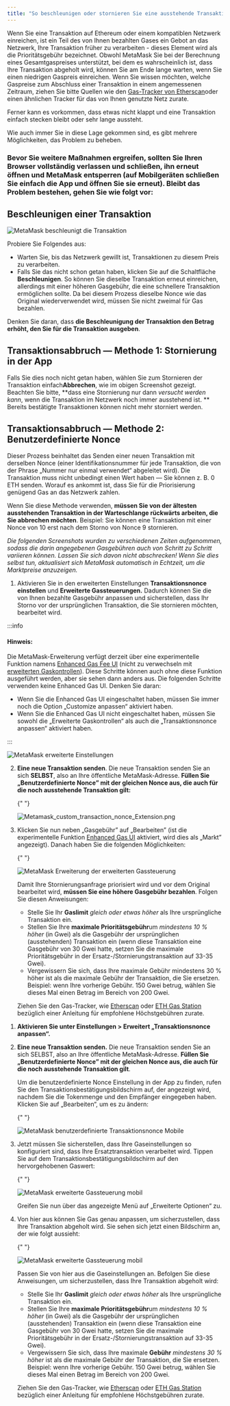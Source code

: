 ```yaml
---
title: "So beschleunigen oder stornieren Sie eine ausstehende Transaktion"
---
```



Wenn Sie eine Transaktion auf Ethereum oder einem kompatiblen Netzwerk einreichen, ist ein Teil des von Ihnen bezahlten Gases ein Gebot an das Netzwerk, Ihre Transaktion früher zu verarbeiten - dieses Element wird als die Prioritätsgebühr bezeichnet. Obwohl MetaMask Sie bei der Berechnung eines Gesamtgaspreises unterstützt, bei dem es wahrscheinlich ist, dass Ihre Transaktion abgeholt wird, können Sie am Ende lange warten, wenn Sie einen niedrigen Gaspreis einreichen. Wenn Sie wissen möchten, welche Gaspreise zum Abschluss einer Transaktion in einem angemessenen Zeitraum, ziehen Sie bitte Quellen wie den [Gas-Tracker von Etherscan](https://etherscan.io/gastracker)oder einen ähnlichen Tracker für das von Ihnen genutzte Netz zurate.

Ferner kann es vorkommen, dass etwas nicht klappt und eine Transaktion einfach stecken bleibt oder sehr lange aussteht.

Wie auch immer Sie in diese Lage gekommen sind, es gibt mehrere Möglichkeiten, das Problem zu beheben.

### Bevor Sie weitere Maßnahmen ergreifen, sollten Sie Ihren Browser vollständig verlassen und schließen, ihn erneut öffnen und MetaMask entsperren (auf Mobilgeräten schließen Sie einfach die App und öffnen Sie sie erneut). Bleibt das Problem bestehen, gehen Sie wie folgt vor:

## **Beschleunigen einer Transaktion**

<div class="center-container">
  <div class="img-medium">
    <img
      src={
        require("../../../../../../img/i18n/legacy/MetaMask_speed_up_transaction.png")
          .default
      }
      alt="MetaMask beschleunigt die Transaktion"
    />
  </div>
</div>

Probiere Sie Folgendes aus:

- Warten Sie, bis das Netzwerk gewillt ist, Transaktionen zu diesem Preis zu verarbeiten.
- Falls Sie das nicht schon getan haben, klicken Sie auf die Schaltfläche **Beschleunigen**. So können Sie dieselbe Transaktion erneut einreichen, allerdings mit einer höheren Gasgebühr, die eine schnellere Transaktion ermöglichen sollte. Da bei diesem Prozess dieselbe Nonce wie das Original wiederverwendet wird, müssen Sie nicht zweimal für Gas bezahlen.

Denken Sie daran, dass **die Beschleunigung der Transaktion den Betrag erhöht, den Sie für die Transaktion ausgeben**.

## **Transaktionsabbruch — Methode 1: Stornierung in der App**

Falls Sie dies noch nicht getan haben, wählen Sie zum Stornieren der Transaktion einfach**Abbrechen**, wie im obigen Screenshot gezeigt. Beachten Sie bitte, **dass eine Stornierung nur dann _versucht werden kann_, wenn die Transaktion im Netzwerk noch immer ausstehend ist. ** Bereits bestätigte Transaktionen können nicht mehr storniert werden.

## **Transaktionsabbruch — Methode 2: Benutzerdefinierte Nonce**

Dieser Prozess beinhaltet das Senden einer neuen Transaktion mit derselben Nonce (einer Identifikationsnummer für jede Transaktion, die von der Phrase „Nummer nur einmal verwendet“ abgeleitet wird). Die Transaktion muss nicht unbedingt einen Wert haben — Sie können z. B. 0 ETH senden. Worauf es ankommt ist, dass Sie für die Priorisierung genügend Gas an das Netzwerk zahlen.

Wenn Sie diese Methode verwenden, **müssen Sie von der ältesten ausstehenden Transaktion in der Warteschlange rückwärts arbeiten, die Sie abbrechen möchten**. Beispiel: Sie können eine Transaktion mit einer Nonce von 10 erst nach dem Storno von Nonce 9 stornieren.

_Die folgenden Screenshots wurden zu verschiedenen Zeiten aufgenommen, sodass die darin angegebenen Gasgebühren auch von Schritt zu Schritt variieren können. Lassen Sie sich davon nicht abschrecken! Wenn Sie dies selbst tun, aktualisiert sich MetaMask automatisch in Echtzeit, um die Marktpreise anzuzeigen._

<Tabs>

<TabItem value="Erweiterung" label="Erweiterung">

1. Aktivieren Sie in den erweiterten Einstellungen **Transaktionsnonce einstellen** und **Erweiterte Gassteuerungen.** Dadurch können Sie die von Ihnen bezahlte Gasgebühr anpassen und sicherstellen, dass Ihr Storno vor der ursprünglichen Transaktion, die Sie stornieren möchten, bearbeitet wird.

:::info

#### Hinweis:

Die MetaMask-Erweiterung verfügt derzeit über eine experimentelle Funktion namens [Enhanced Gas Fee UI](https://metamask.io/1559/) (nicht zu verwechseln mit [erweiterten Gaskontrollen](/transactions-and-gas/gas-fees/how-to-customize-gas-settings)). Diese Schritte können auch ohne diese Funktion ausgeführt werden, aber sie sehen dann anders aus. Die folgenden Schritte verwenden keine Enhanced Gas UI. Denken Sie daran:

- Wenn Sie die Enhanced Gas UI eingeschaltet haben, müssen Sie immer noch die Option „Customize anpassen“ aktiviert haben.
- Wenn Sie die Enhanced Gas UI nicht eingeschaltet haben, müssen Sie sowohl die „Erweiterte Gaskontrollen“ als auch die „Transaktionsnonce anpassen“ aktiviert haben.

:::

<div class="center-container">
  <div class="img-medium">
    <img
      src={
        require("../../../../../../img/i18n/legacy/12927064113947.png").default
      }
      alt="MetaMask erweiterte Einstellungen"
    />
  </div>
</div>

2. **Eine neue Transaktion senden**. Die neue Transaktion senden Sie an sich **SELBST**, also an Ihre öffentliche MetaMask-Adresse. **Füllen Sie „Benutzerdefinierte Nonce” mit der gleichen Nonce aus, die auch für die noch ausstehende Transaktion gilt:**

   {" "}

   <div class="center-container">
     <div class="img-medium">
       <img
         src={
           require("../../../../../../img/i18n/legacy/Metamask_custom_transaction_nonce_Extension.png")
             .default
         }
         alt="Metamask_custom_transaction_nonce_Extension.png"
       />
     </div>
   </div>

3. Klicken Sie nun neben „Gasgebühr” auf „Bearbeiten” (ist die experimentelle Funktion [Enhanced Gas UI](/transactions-and-gas/gas-fees/how-to-customize-gas-settings) aktiviert, wird dies als „Markt” angezeigt). Danach haben Sie die folgenden Möglichkeiten:

   {" "}

   <div class="center-container">
     <div class="img-medium">
       <img
         src={
           require("../../../../../../img/i18n/legacy/MetaMask_advanced_gas_controls_extension.png")
             .default
         }
         alt="MetaMask Erweiterung der erweiterten Gassteuerung"
       />
     </div>
   </div>

   Damit Ihre Stornierungsanfrage priorisiert wird und vor dem Original bearbeitet wird, **müssen Sie eine höhere Gasgebühr bezahlen**. Folgen Sie diesen Anweisungen:

   - Stelle Sie Ihr **Gaslimit** _gleich oder etwas höher_ als Ihre ursprüngliche Transaktion ein.
   - Stellen Sie Ihre **maximale Prioritätsgebühr**um _mindestens 10 % höher_ (in Gwei) als die Gasgebühr der ursprünglichen (ausstehenden) Transaktion ein (wenn diese Transaktion eine Gasgebühr von 30 Gwei hatte, setzen Sie die maximale Prioritätsgebühr in der Ersatz-/Stornierungstransaktion auf 33-35 Gwei).
   - Vergewissern Sie sich, dass Ihre maximale Gebühr mindestens 30 % höher ist als die maximale Gebühr der Transaktion, die Sie ersetzen. Beispiel: wenn Ihre vorherige Gebühr. 150 Gwei betrug, wählen Sie dieses Mal einen Betrag im Bereich von 200 Gwei.

   Ziehen Sie den Gas-Tracker, wie [Etherscan](https://etherscan.io/gastracker) oder [ETH Gas Station](https://ethgasstation.info/) bezüglich einer Anleitung für empfohlene Höchstgebühren zurate.

</TabItem>

<TabItem value="Mobilgerät" label="Mobilgerät">

1. **Aktivieren Sie unter Einstellungen > Erweitert „Transaktionsnonce anpassen“.**

2. **Eine neue Transaktion senden.** Die neue Transaktion senden Sie an sich SELBST, also an Ihre öffentliche MetaMask-Adresse. **Füllen Sie „Benutzerdefinierte Nonce” mit der gleichen Nonce aus, die auch für die noch ausstehende Transaktion gilt**.

   Um die benutzerdefinierte Nonce Einstellung in der App zu finden, rufen Sie den Transaktionsbestätigungsbildschirm auf, der angezeigt wird, nachdem Sie die Tokenmenge und den Empfänger eingegeben haben. Klicken Sie auf „Bearbeiten“, um es zu ändern:

   {" "}

   <div class="center-container">
     <div class="img-small">
       <img
         src={
           require("../../../../../../img/transactions-and-gas/transactions/how-to-speed-up-or-cancel-a-pending-transaction/MetaMask_custom_transaction_nonce_Mobile.gif")
             .default
         }
         alt="MetaMask benutzerdefinierte Transaktionsnonce Mobile"
       />
     </div>
   </div>

3. Jetzt müssen Sie sicherstellen, dass Ihre Gaseinstellungen so konfiguriert sind, dass Ihre Ersatztransaktion verarbeitet wird. Tippen Sie auf dem Transaktionsbestätigungsbildschirm auf den hervorgehobenen Gaswert:

   {" "}

   <div class="center-container">
     <div class="img-small">
       <img
         src={
           require("../../../../../../img/transactions-and-gas/gas-fees/how-to-customize-gas-settings/MetaMask_advanced_gas_controls_mobile_1.png")
             .default
         }
         alt="MetaMask erweiterte Gassteuerung mobil"
       />
     </div>
   </div>

   Greifen Sie nun über das angezeigte Menü auf „Erweiterte Optionen“ zu.

4. Von hier aus können Sie Gas genau anpassen, um sicherzustellen, dass Ihre Transaktion abgeholt wird. Sie sehen sich jetzt einen Bildschirm an, der wie folgt aussieht:

   {" "}

   <div class="center-container">
     <div class="img-small">
       <img
         src={
           require("../../../../../../img/transactions-and-gas/gas-fees/how-to-customize-gas-settings/MetaMask_advanced_gas_controls_mobile_2.png")
             .default
         }
         alt="MetaMask erweiterte Gassteuerung mobil"
       />
     </div>
   </div>

   Passen Sie von hier aus die Gaseinstellungen an. Befolgen Sie diese Anweisungen, um sicherzustellen, dass Ihre Transaktion abgeholt wird:

   - Stelle Sie Ihr **Gaslimit** _gleich oder etwas höher_ als Ihre ursprüngliche Transaktion ein.
   - Stellen Sie Ihre **maximale Prioritätsgebühr**um _mindestens 10 % höher_ (in Gwei) als die Gasgebühr der ursprünglichen (ausstehenden) Transaktion ein (wenn diese Transaktion eine Gasgebühr von 30 Gwei hatte, setzen Sie die maximale Prioritätsgebühr in der Ersatz-/Stornierungstransaktion auf 33-35 Gwei).
   - Vergewissern Sie sich, dass Ihre maximale **Gebühr** _mindestens 30 % höher_ ist als die maximale Gebühr der Transaktion, die Sie ersetzen. Beispiel: wenn Ihre vorherige Gebühr. 150 Gwei betrug, wählen Sie dieses Mal einen Betrag im Bereich von 200 Gwei.

   Ziehen Sie den Gas-Tracker, wie [Etherscan](https://etherscan.io/gastracker) oder [ETH Gas Station](https://ethgasstation.info/) bezüglich einer Anleitung für empfohlene Höchstgebühren zurate.

</TabItem>

</Tabs>

